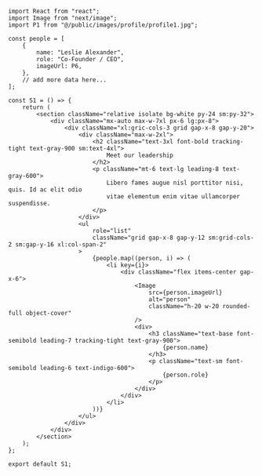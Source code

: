 ```tsx
import React from "react";
import Image from "next/image";
import P1 from "@/public/images/profile/profile1.jpg";

const people = [
    {
        name: "Leslie Alexander",
        role: "Co-Founder / CEO",
        imageUrl: P6,
    },
    // add more data here...
];

const S1 = () => {
    return (
        <section className="relative isolate bg-white py-24 sm:py-32">
            <div className="mx-auto max-w-7xl px-6 lg:px-8">
                <div className="xl:gric-cols-3 grid gap-x-8 gap-y-20">
                    <div className="max-w-2xl">
                        <h2 className="text-3xl font-bold tracking-tight text-gray-900 sm:text-4xl">
                            Meet our leadership
                        </h2>
                        <p className="mt-6 text-lg leading-8 text-gray-600">
                            Libero fames augue nisl porttitor nisi, quis. Id ac elit odio
                            vitae elementum enim vitae ullamcorper suspendisse.
                        </p>
                    </div>
                    <ul
                        role="list"
                        className="grid gap-x-8 gap-y-12 sm:grid-cols-2 sm:gap-y-16 xl:col-span-2"
                    >
                        {people.map((person, i) => (
                            <li key={i}>
                                <div className="flex items-center gap-x-6">
                                    <Image
                                        src={person.imageUrl}
                                        alt="person"
                                        className="h-20 w-20 rounded-full object-cover"
                                    />
                                    <div>
                                        <h3 className="text-base font-semibold leading-7 tracking-tight text-gray-900">
                                            {person.name}
                                        </h3>
                                        <p className="text-sm font-semibold leading-6 text-indigo-600">
                                            {person.role}
                                        </p>
                                    </div>
                                </div>
                            </li>
                        ))}
                    </ul>
                </div>
            </div>
        </section>
    );
};

export default S1;
```
